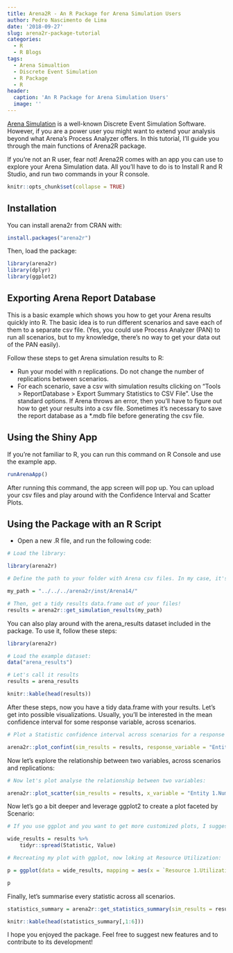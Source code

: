 ```yaml
---
title: Arena2R - An R Package for Arena Simulation Users
author: Pedro Nascimento de Lima
date: '2018-09-27'
slug: arena2r-package-tutorial
categories:
  - R
  - R Blogs
tags:
  - Arena Simualtion
  - Discrete Event Simulation
  - R Package
  - R
header:
  caption: 'An R Package for Arena Simulation Users'
  image: ''
---
```


[Arena Simulation](https://arenasimulation.com) is a well-known Discrete Event Simulation Software. However, if you are a power user you might want to extend your analysis beyond what Arena's Process Analyzer offers. In this tutorial, I'll guide you through the main functions of Arena2R package.

If you're not an R user, fear not! Arena2R comes with an app you can use to explore your Arena Simulation data. All you'll have to do is to Install R and R Studio, and run two commands in your R console.



```r
knitr::opts_chunk$set(collapse = TRUE)
```


## Installation

You can install arena2r from CRAN with:

```r
install.packages("arena2r")
```

Then, load the package:

```r
library(arena2r)
library(dplyr)
library(ggplot2)
```


## Exporting Arena Report Database

This is a basic example which shows you how to get your Arena results quickly into R. The basic idea is to run different scenarios and save each of them to a separate csv file. (Yes, you could use Process Analyzer (PAN) to run all scenarios, but to my knowledge, there's no way to get your data out of the PAN easily).

Follow these steps to get Arena simulation results to R:

* Run your model with $n$ replications. Do not change the number of replications between scenarios.
* For each scenario, save a csv with simulation results clicking on "Tools > ReportDatabase > Export Summary Statistics to CSV File". Use the standard options. If Arena throws an error, then you'll have to figure out how to get your results into a csv file. Sometimes it's necessary to save the report database as a \*.mdb file before generating the csv file.

## Using the Shiny App

If you're not familiar to R, you can run this command on R Console and use the example app. 

```r

runArenaApp()

```

After running this command, the app screen will pop up. You can upload your csv files and play around with the Confidence Interval and Scatter Plots. 

## Using the Package with an R Script

* Open a new .R file, and run the following code:

```r
# Load the library:

library(arena2r)

# Define the path to your folder with Arena csv files. In my case, it's here:

my_path = "../../../arena2r/inst/Arena14/"

# Then, get a tidy results data.frame out of your files!
results = arena2r::get_simulation_results(my_path)

```

You can also play around with the arena_results dataset included in the package. To use it, follow these steps:

```r

library(arena2r)

# Load the example dataset:
data("arena_results")

# Let's call it results
results = arena_results

knitr::kable(head(results))

```


After these steps, now you have a tidy data.frame with your results. Let's get into possible visualizations. Usually, you'll be interested in the mean confidence interval for some response variable, across scenarios.

```r

# Plot a Statistic confidence interval across scenarios for a response variable.

arena2r::plot_confint(sim_results = results, response_variable = "Entity 1.NumberOut")

```

Now let's explore the relationship between two variables, across scenarios and replications:

```r

# Now let's plot analyse the relationship between two variables:

arena2r::plot_scatter(sim_results = results, x_variable = "Entity 1.NumberIn", y_variable = "Entity 1.NumberOut")

```

Now let's go a bit deeper and leverage ggplot2 to create a plot faceted by Scenario:

```r

# If you use ggplot and you want to get more customized plots, I suggest you to spread your data.frame:

wide_results = results %>%
    tidyr::spread(Statistic, Value)

# Recreating my plot with ggplot, now loking at Resource Utilization:

p = ggplot(data = wide_results, mapping = aes(x = `Resource 1.Utilization`, y = `Entity 1.NumberOut`, color = Scenario)) + geom_point() + facet_wrap(~Scenario)

p

```

Finally, let's summarise every statistic across all scenarios.

```r

statistics_summary = arena2r::get_statistics_summary(sim_results = results, confidence = 0.95)

knitr::kable(head(statistics_summary[,1:6]))


```

I hope you enjoyed the package. Feel free to suggest new features and to contribute to its development!